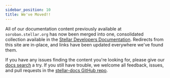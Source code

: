 ```yaml
---
sidebar_position: 10
title: We've Moved!!
---
```


All of our documentation content previously available at `soroban.stellar.org` has now been merged into one, consolidated collection available in the [Stellar Developers Documentation](https://developers.stellar.org). Redirects from this site are in-place, and links have been updated everywhere we've found them.

If you have any issues finding the content you're looking for, please give our [docs search](https://developers.stellar.org/search) a try. If you still have trouble, we welcome all feedback, issues, and pull requests in the [stellar-docs GitHub repo](https://github.com/stellar/stellar-docs).
